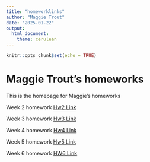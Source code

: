 ```yaml
---
title: "homeworklinks"
author: "Maggie Trout"
date: "2025-01-22"
output: 
  html_document: 
    theme: cerulean
---
```


```r
knitr::opts_chunk$set(echo = TRUE)
```

# Maggie Trout's homeworks

This is the homepage for Maggie's homeworks

Week 2 homework [Hw2 Link](homework_2.html)

Week 3 homework [Hw3 Link](HW3.html)

Week 4 homework [Hw4 Link](HW4.html)

Week 5 homework [Hw5 Link](HW5.html)

Week 6 homework [HW6 Link](HW6.html)
